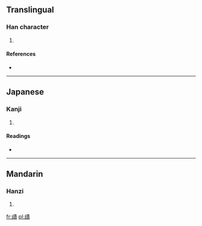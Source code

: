 ==Translingual==

===Han character===
{{Han char|rn=77|rad=止|as=11|sn=15|four=|canj=卜一手一金 (YMQMC)}}

# {{defn|Han|sort=止11}}

====References====
* {{Han ref|kx=0577.090|dkj=16335|hdz=21445.010|uh=6B75|ud=27509}}

----

==Japanese==

===Kanji===
{{ja-kanji|grade=|rs=止11}}

# {{defn|lang=ja|sort=止11}}

====Readings====
* {{ja-readings|on=[[さく]] (saku), [[じゃく]] (jaku)|kun=[[ととのう]] (totonou), [[みい]] (mii), [[ただしい]] (tadashii)}}

----

==Mandarin==

===Hanzi===
{{cmn-hanzi|pin=[[cuò]] ([[cuo4]])|wg=ts'o<sup>4</sup>}}

# {{defn|lang=cmn|sort=止11}}

[[fr:歵]]
[[pl:歵]]